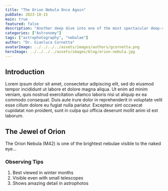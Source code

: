 ```yaml
---
title: "The Orion Nebula Once Again"
pubDate: 2023-10-15
main: true
featured: false
description: "Another deep dive into one of the most spectacular deep-sky objects visible from Earth."
categories: ["Astronomy"]
tags: ["astrophotography", "nebulae"]
author: "Dr. Gianluca Cornetta"
avatarImage: ../../../../assets/images/authors/gcornetta.png
heroImage: ../../../../assets/images/blog/orion-nebula.jpg
---
```


## Introduction

Lorem ipsum dolor sit amet, consectetur adipiscing elit, sed do eiusmod tempor incididunt ut labore et dolore magna aliqua. Ut enim ad minim veniam, quis nostrud exercitation ullamco laboris nisi ut aliquip ex ea commodo consequat. Duis aute irure dolor in reprehenderit in voluptate velit esse cillum dolore eu fugiat nulla pariatur. Excepteur sint occaecat cupidatat non proident, sunt in culpa qui officia deserunt mollit anim id est laborum.

## The Jewel of Orion

The Orion Nebula (M42) is one of the brightest nebulae visible to the naked eye...

### Observing Tips

1. Best viewed in winter months
2. Visible even with small telescopes
3. Shows amazing detail in astrophotos


